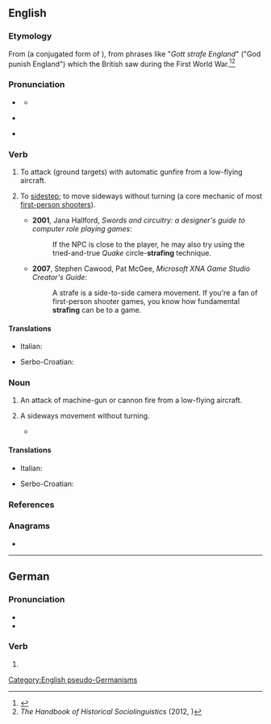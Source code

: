 {{also|Strafe}}
==English==

===Etymology===
From {{bor|en|de|strafen|strafe|punish}} (a conjugated form of {{m|de|strafen}}), from phrases like "''Gott strafe England''" ("God punish England") which the British saw during the First World War.<ref>{{R:MWO}}</ref><ref>''The Handbook of Historical Sociolinguistics'' (2012, {{ISBN|140519068X}})</ref>

===Pronunciation===
* {{a|UK|US}} {{IPA|en|/stɹeɪf/}}
** {{audio|en|LL-Q1860 (eng)-Vealhurl-strafe.wav|Audio (UK)}}
* {{a|less commonly also}} {{IPA|en|/stɹɑf/}}
* {{rhymes|en|eɪf|s=1}}

===Verb===
{{en-verb}}

# {{lb|en|transitive}} To attack (ground targets) with automatic gunfire from a low-flying aircraft.
# {{lb|en|intransitive|video games}} To [[sidestep]]; to move sideways without turning (a core mechanic of most [[first-person shooter]]s).
#* '''2001''', Jana Hallford, ''Swords and circuitry: a designer's guide to computer role playing games'':
#*: If the NPC is close to the player, he may also try using the tried-and-true ''Quake'' circle-'''strafing''' technique.
#* '''2007''', Stephen Cawood, Pat McGee, ''Microsoft XNA Game Studio Creator's Guide'':
#*: A strafe is a side-to-side camera movement. If you're a fan of first-person shooter games, you know how fundamental '''strafing''' can be to a game.

====Translations====
{{trans-top|to attack with automatic gunfire}}
* Italian: {{t+|it|mitragliare}}
{{trans-mid}}
* Serbo-Croatian: {{t+|sh|mitraljirati}}
{{trans-bottom}}

===Noun===
{{en-noun}}

# An attack of machine-gun or cannon fire from a low-flying aircraft.
# {{lb|en|video games}} A sideways movement without turning.
#* {{quote-book|en|year=2004|author=Marc Saltzman|title=Game Creation and Careers: Insider Secrets from Industry Experts|passage=We also have added a new game control called the "defensive '''strafe'''," in which the user can press a button and stay facing forward.}}

====Translations====
{{trans-top|an attack from a low-flying aircraft}}
* Italian: {{t|it|mitragliamento|m}}
{{trans-mid}}
* Serbo-Croatian: {{t|sh|mitraljiranje|n}}
{{trans-bottom}}

===References===
<references/>

===Anagrams===
* {{anagrams|en|a=aefrst|afters|farest|faster|freats}}

[[Category:English pseudo-Germanisms]]

----

==German==

===Pronunciation===
* {{IPA|de|/ˈʃtʁaːfə/}}
* {{audio|de|De-strafe.ogg|Audio}}

===Verb===
{{head|de|verb form}}

# {{verb form of|de|strafen||1|s|and|imp}}